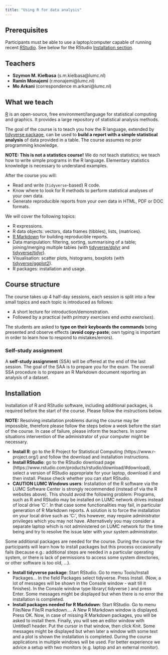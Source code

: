 ```yaml
---
title: "Using R for data analysis"
---
```


## Prerequisites

Participants must be able to use a laptop/computer capable of running recent
[RStudio](https://www.rstudio.com/products/rstudio/). See below for the RStudio [Installation section](#installation).

## Teachers

- **Szymon M. Kiełbasa** (s.m.kielbasa[]()@lumc.nl)
- **Ramin Monajemi** (r.monajemi[]()@lumc.nl)
- **Mo Arkani** (correspondence m.arkani@lumc.nl)

## What we teach

[R](https://www.r-project.org/) is an open-source, free environment/language for statistical computing and graphics. It provides a large repository of statistical analysis methods.

The goal of the course is to teach you how the R language, extended by [tidyverse package](https://www.tidyverse.org), can be used to **build a report with a simple statistical analysis** of data provided in a table. The course assumes no prior programming knowledge.

**NOTE: This is not a statistics course!** We do not teach statistics; we teach how to write simple programs
in the R language. Elementary statistics knowledge is necessary to understand examples.

After the course you will:

- Read and write (`tidyverse`-based) R code.
- Know where to look for R methods to perform statistical analyses of your own data.
- Generate reproducible reports from your own data in HTML, PDF or DOC formats.

We will cover the following topics:

- R expressions.
- R data objects: vectors, data frames (tibbles), lists, (matrices).
- [R Markdown](http://rmarkdown.rstudio.com/) for building reproducible reports.
- Data manipulation: filtering, sorting, summarising of a table; joining/merging multiple tables (with [tidyverse/dplyr](https://dplyr.tidyverse.org/) and [tidyverse/tidyr](https://tidyr.tidyverse.org/)).
- Visualisation: scatter plots, histograms, boxplots (with [tidyverse/ggplot2](https://ggplot2.tidyverse.org/)).
- R packages: installation and usage.

## Course structure

The course takes up 4 half-day sessions, each session is split into a few small topics and each topic is introduced as follows:

- A short lecture for introduction/demonstration.
- Followed by a practical (with *primary exercises* end *extra exercises*).

The students are asked to **type on their keyboards the commands** being presented and observe
effects (**avoid copy-paste**; own typing is important in order to learn
how to respond to mistakes/errors).   

### Self-study assignment

A **self-study assignment** (SSA) will be offered at the end of the last session. The goal of the SAA is to prepare you for the exam. The overall SSA procedure is to prepare an R Markdown document reporting an analysis of a dataset.  

## Installation

Installation of R and RStudio software, including additional packages, is required before the start of the course. Please follow the instructions below.

**NOTE:** Resolving installation problems during the course may be impossible, therefore please follow the steps below a week before the start of the course. In case of failure, please inform the teachers. In some situations intervention of the administrator of your computer might be necessary.

- **Install R**: go to the R Project for Statistical Computing (https://www.r-project.org/) and follow the download and installation instructions.
- **Install RStudio**: go to the RStudio download page (https://www.rstudio.com/products/rstudio/download/#download), select a version of RStudio appropriate for your laptop, download it and then install. Please check whether you can start RStudio. 
- **CAUTION LUMC Windows users**:  Installation of the R software via the LUMC Software Center is strongly recommended (instead of via the R websites above). This should avoid the following problem: Programs, such as R and RStudio may be installed on LUMC network drives instead of local drive 'C:'. In that case some functionalities may fail, in particular generation of R Markdown reports. A solution is to force the installation on your local drive such as 'C:', this however, may require administrator privileges which you may not have.  Alternatively you may consider a separate laptop which is not administered on LUMC network for the time being and try to resolve the issue later with your system administrator. 


Some additional packages are needed for the course. During the course the participants will learn how to install packages but this process occasionally fails (because e.g.: additional steps are needed in a particular operating system, or there is lack of permissions to access some system directories, or other software is too old, …).

- **Install tidyverse package**: Start RStudio. Go to menu Tools/Install Packages... In the field Packages select tidyverse. Press Install. (Now, a lot of messages will be shown in the Console window - wait till it finishes). In the Console window type library( tidyverse ) and press Enter. Some messages might be displayed but when there is no error the installation is completed.
- **Install packages needed for R Markdown**: Start RStudio. Go to menu File/New File/R markdown.... A New R Markdown window is displayed. Press OK. Now, in case of missing R Markdown packages, you will be asked to install them. Finally, you will see an editor window with Untitled1 header. Put the cursor in that window, then click Knit. Some messages might be displayed but when later a window with some text and a plot is shown the installation is completed.
During the course applications in multiple windows will be used. For better experience we advice a setup with two monitors (e.g. laptop and an external monitor).



